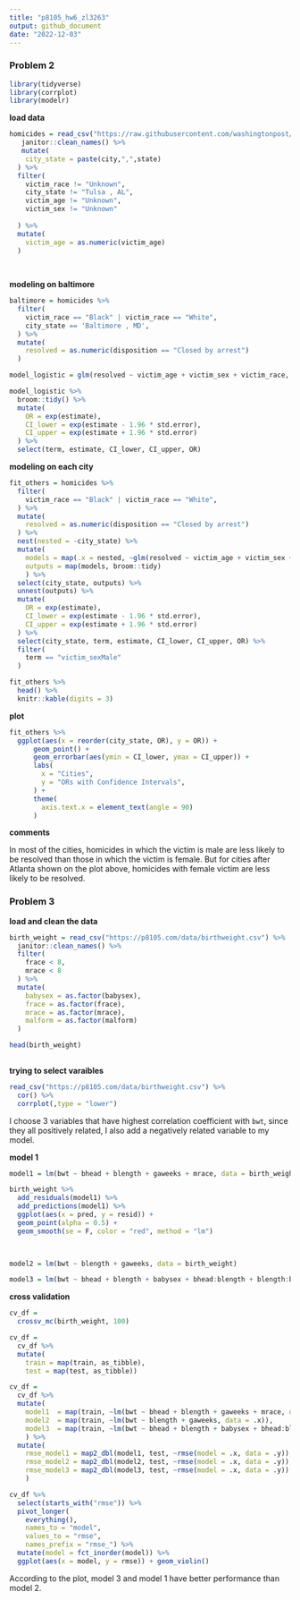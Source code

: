 ```yaml
---
title: "p8105_hw6_zl3263"
output: github_document
date: "2022-12-03"
---
```


### Problem 2

```r
library(tidyverse)
library(corrplot)
library(modelr)
```

**load data**
```r
homicides = read_csv("https://raw.githubusercontent.com/washingtonpost/data-homicides/master/homicide-data.csv")%>%
   janitor::clean_names() %>%
   mutate(
    city_state = paste(city,",",state)
  ) %>%
  filter(
    victim_race != "Unknown",
    city_state != "Tulsa , AL",
    victim_age != "Unknown",
    victim_sex != "Unknown"
    
  ) %>%
  mutate(
    victim_age = as.numeric(victim_age)
  ) 
  
  
```
**modeling on baltimore**
```r
baltimore = homicides %>%
  filter(
    victim_race == "Black" | victim_race == "White",
    city_state == 'Baltimore , MD',
  ) %>%
  mutate(
    resolved = as.numeric(disposition == "Closed by arrest")
  )

model_logistic = glm(resolved ~ victim_age + victim_sex + victim_race, data = baltimore, family = binomial() )

model_logistic %>% 
  broom::tidy() %>% 
  mutate(
    OR = exp(estimate),
    CI_lower = exp(estimate - 1.96 * std.error),
    CI_upper = exp(estimate + 1.96 * std.error)
  ) %>%
  select(term, estimate, CI_lower, CI_upper, OR)

```

**modeling on each city**
```r
fit_others = homicides %>%
  filter(
    victim_race == "Black" | victim_race == "White",
  ) %>%
  mutate(
    resolved = as.numeric(disposition == "Closed by arrest")
  ) %>%
  nest(nested = -city_state) %>% 
  mutate(
    models = map(.x = nested, ~glm(resolved ~ victim_age + victim_sex + victim_race, data = .x, family = binomial())),
    outputs = map(models, broom::tidy)
    ) %>%
  select(city_state, outputs) %>% 
  unnest(outputs) %>% 
  mutate(
    OR = exp(estimate),
    CI_lower = exp(estimate - 1.96 * std.error),
    CI_upper = exp(estimate + 1.96 * std.error)
  ) %>% 
  select(city_state, term, estimate, CI_lower, CI_upper, OR) %>%
  filter(
    term == "victim_sexMale"
  )

fit_others %>%
  head() %>%
  knitr::kable(digits = 3)
```

**plot**
```r
fit_others %>%
  ggplot(aes(x = reorder(city_state, OR), y = OR)) +
	  geom_point() +
	  geom_errorbar(aes(ymin = CI_lower, ymax = CI_upper)) +
	  labs(
	  	x = "Cities",
	  	y = "ORs with Confidence Intervals",
	  ) +
	  theme(
	  	axis.text.x = element_text(angle = 90)
	  )
```

**comments**

In most of the cities, homicides in which the victim is male are less likely to be resolved than those in which the victim is female. But for cities after Atlanta shown on the plot above, homicides with female victim are less likely to be resolved.

### Problem 3

**load and clean the data**

```r
birth_weight = read_csv("https://p8105.com/data/birthweight.csv") %>%
  janitor::clean_names() %>%
  filter(
    frace < 8,
    mrace < 8
  ) %>%
  mutate(
    babysex = as.factor(babysex),
    frace = as.factor(frace),
    mrace = as.factor(mrace),
    malform = as.factor(malform)
  ) 

head(birth_weight)  
  
```
**trying to select varaibles**
```r
read_csv("https://p8105.com/data/birthweight.csv") %>% 
  cor() %>%
  corrplot(,type = "lower")
```

I choose 3 variables that have highest correlation coefficient with `bwt`, since they all positively related, I also add a negatively related variable to my model.

**model 1**
```r
model1 = lm(bwt ~ bhead + blength + gaweeks + mrace, data = birth_weight)

birth_weight %>% 
  add_residuals(model1) %>%
  add_predictions(model1) %>% 
  ggplot(aes(x = pred, y = resid)) + 
  geom_point(alpha = 0.5) +
  geom_smooth(se = F, color = "red", method = "lm")

  
```

```r
model2 = lm(bwt ~ blength + gaweeks, data = birth_weight) 

model3 = lm(bwt ~ bhead + blength + babysex + bhead:blength + blength:babysex + bhead:babysex + bhead:blength:babysex, data = birth_weight) 
```

**cross validation**

```r
cv_df = 
  crossv_mc(birth_weight, 100) 

cv_df =
  cv_df %>% 
  mutate(
    train = map(train, as_tibble),
    test = map(test, as_tibble))

cv_df = 
  cv_df %>% 
  mutate(
    model1  = map(train, ~lm(bwt ~ bhead + blength + gaweeks + mrace, data = .x)),
    model2  = map(train, ~lm(bwt ~ blength + gaweeks, data = .x)),
    model3  = map(train, ~lm(bwt ~ bhead + blength + babysex + bhead:blength + blength:babysex + bhead:babysex + bhead:blength:babysex, data = .x))
    ) %>% 
  mutate(
    rmse_model1 = map2_dbl(model1, test, ~rmse(model = .x, data = .y)),
    rmse_model2 = map2_dbl(model2, test, ~rmse(model = .x, data = .y)),
    rmse_model3 = map2_dbl(model3, test, ~rmse(model = .x, data = .y))
    )

cv_df %>% 
  select(starts_with("rmse")) %>% 
  pivot_longer(
    everything(),
    names_to = "model", 
    values_to = "rmse",
    names_prefix = "rmse_") %>% 
  mutate(model = fct_inorder(model)) %>% 
  ggplot(aes(x = model, y = rmse)) + geom_violin()
```

According to the plot, model 3 and model 1 have better performance than model 2.
